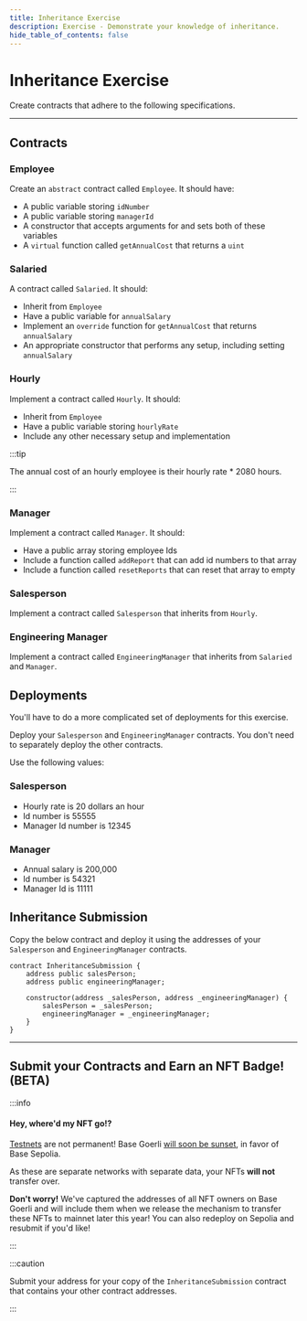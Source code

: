 ```yaml
---
title: Inheritance Exercise
description: Exercise - Demonstrate your knowledge of inheritance.
hide_table_of_contents: false
---
```


# Inheritance Exercise

Create contracts that adhere to the following specifications.

---

## Contracts

### Employee

Create an `abstract` contract called `Employee`. It should have:

- A public variable storing `idNumber`
- A public variable storing `managerId`
- A constructor that accepts arguments for and sets both of these variables
- A `virtual` function called `getAnnualCost` that returns a `uint`

### Salaried

A contract called `Salaried`. It should:

- Inherit from `Employee`
- Have a public variable for `annualSalary`
- Implement an `override` function for `getAnnualCost` that returns `annualSalary`
- An appropriate constructor that performs any setup, including setting `annualSalary`

### Hourly

Implement a contract called `Hourly`. It should:

- Inherit from `Employee`
- Have a public variable storing `hourlyRate`
- Include any other necessary setup and implementation

:::tip

The annual cost of an hourly employee is their hourly rate \* 2080 hours.

:::

### Manager

Implement a contract called `Manager`. It should:

- Have a public array storing employee Ids
- Include a function called `addReport` that can add id numbers to that array
- Include a function called `resetReports` that can reset that array to empty

### Salesperson

Implement a contract called `Salesperson` that inherits from `Hourly`.

### Engineering Manager

Implement a contract called `EngineeringManager` that inherits from `Salaried` and `Manager`.

## Deployments

You'll have to do a more complicated set of deployments for this exercise.

Deploy your `Salesperson` and `EngineeringManager` contracts. You don't need to separately deploy the other contracts.

Use the following values:

### Salesperson

- Hourly rate is 20 dollars an hour
- Id number is 55555
- Manager Id number is 12345

### Manager

- Annual salary is 200,000
- Id number is 54321
- Manager Id is 11111

## Inheritance Submission

Copy the below contract and deploy it using the addresses of your `Salesperson` and `EngineeringManager` contracts.

```solidity
contract InheritanceSubmission {
    address public salesPerson;
    address public engineeringManager;

    constructor(address _salesPerson, address _engineeringManager) {
        salesPerson = _salesPerson;
        engineeringManager = _engineeringManager;
    }
}
```

---

## Submit your Contracts and Earn an NFT Badge! (BETA)

:::info

#### Hey, where'd my NFT go!?

[Testnets](/learn/deployment-to-testnet/test-networks) are not permanent! Base Goerli [will soon be sunset](https://base.mirror.xyz/kkz1-KFdUwl0n23PdyBRtnFewvO48_m-fZNzPMJehM4), in favor of Base Sepolia.

As these are separate networks with separate data, your NFTs **will not** transfer over.

**Don't worry!** We've captured the addresses of all NFT owners on Base Goerli and will include them when we release the mechanism to transfer these NFTs to mainnet later this year! You can also redeploy on Sepolia and resubmit if you'd like!

:::

:::caution

Submit your address for your copy of the `InheritanceSubmission` contract that contains your other contract addresses.

:::


<CafeUnitTest nftNum={8}/>
